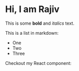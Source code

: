 # Hi, I am Rajiv

This is some **bold** and _italics_ text.

This is a list in markdown:

- One
- Two
- Three

Checkout my React component:
